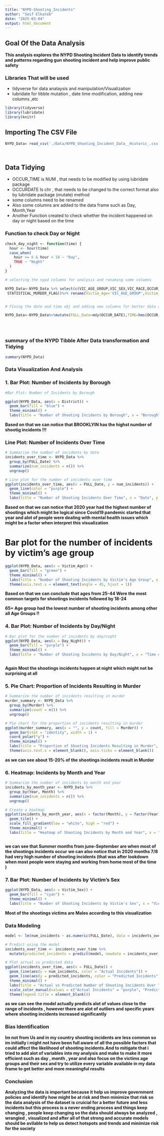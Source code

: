 ```yaml
---
title: "NYPD-Shooting_Incidents"
author: "Seif Elkateb"
date: "2025-03-04"
output: html_document
---
```



## Goal Of the Data Analysis

**This analysis explores the NYPD Shooting Incident Data to identify trends and patterns regarding gun shooting incident and help improve public safety**







### Libraries That will be used 

- tidyverse for data analaysis and manipulation/Visualization
- lubridate for tibble mutation , date time modification, adding new columns ,etc

```r
library(tidyverse)
library(lubridate)
library(knitr)

```

## Importing The CSV File


```r

NYPD_Data= read_csv('./Data/NYPD_Shooting_Incident_Data__Historic_.csv')




```



## Data Tidying 

- OCCUR_TIME is NUM , that needs to be modified by using lubridate package
- OCCURDATE Is chr , that needs to be changed to the correct format also by lubridate package (mutate) method
- some columns need to be renamed 
- Also some columns are added to the data frame such as Day, Month,Year 
- Another Function created to check whether the incident happened on day or night based on the time 








### Function to check Day or Night

```r
check_day_night <- function(time) {
  hour <- hour(time)
  case_when(
    hour >= 6 & hour < 18 ~ "Day",
    TRUE ~ "Night"
  )
}

```



```r


# selecting the nypd columns for analysis and renaming some columns

NYPD_Data<-NYPD_Data %>% select(c(VIC_AGE_GROUP,VIC_SEX,VIC_RACE,OCCUR_DATE,OCCUR_TIME,PRECINCT,BORO,
 STATISTICAL_MURDER_FLAG))%>% rename(Victim_Age='VIC_AGE_GROUP',Victim_Race='VIC_RACE',Victim_Sex='VIC_SEX',District='BORO',Murder='STATISTICAL_MURDER_FLAG')


# FIxing the date and time obj and adding new columns for better data analysis

NYPD_Data<-NYPD_Data%>%mutate(FULL_Date=mdy(OCCUR_DATE),TIME=hms(OCCUR_TIME),Day=day(FULL_Date),Month=month(FULL_Date),Year=year(FULL_Date),Day_Night=check_day_night(TIME))





```

### summary of the NYPD Tibble After Data transformation and Tidying

```r
summary(NYPD_Data)
```

### Data Visualization And Analysis

### 1. Bar Plot: Number of Incidents by Borough


```r

#Bar Plot: Number of Incidents by Borough 

ggplot(NYPD_Data, aes(x = District)) +
  geom_bar(fill = "blue") +
  theme_minimal() +
  labs(title = "Number of Shooting Incidents by Borough", x = "Borough", y = "Number of Incidents")

```

**Based on that we can notice that BROOKLYIN has the highst number of shootig incidents !!!**

### Line Plot: Number of Incidents Over Time


```r
# Summarize the number of incidents by date
incidents_over_time <- NYPD_Data %>%
  group_by(FULL_Date) %>%
  summarize(num_incidents = n()) %>%
  ungroup()

# Line plot for the number of incidents over time
ggplot(incidents_over_time, aes(x = FULL_Date, y = num_incidents)) +
  geom_line(color = "purple") +
  theme_minimal() +
  labs(title = "Number of Shooting Incidents Over Time", x = "Date", y = "Number of Incidents")
```
**Based on that we can notice that 2020 year had the highest number of shootings  which might be logical since Covid19 pandemic started that year and alot of people were dealing with mental health issues which might be a factor when interpret this visualization**



# Bar plot for the number of incidents by victim's age group


```r
ggplot(NYPD_Data, aes(x = Victim_Age)) +
  geom_bar(fill = "green") +
  theme_minimal() +
  labs(title = "Number of Shooting Incidents by Victim's Age Group", x = "Victim's Age Group", y = "Number of Incidents") +
  theme(axis.text.x = element_text(angle = 45, hjust = 1))
```

**Based on that we can conclude that ages from 25-44 Were the most common targets for shootings incidents followed by 18-24**

**65+ Age group had the lowest number of shooting incidents among other all Age Groups !!**




### 4. Bar Plot: Number of Incidents by Day/Night

```r
# Bar plot for the number of incidents by day/night
ggplot(NYPD_Data, aes(x = Day_Night)) +
  geom_bar(fill = "purple") +
  theme_minimal() +
  labs(title = "Number of Shooting Incidents by Day/Night", x = "Time of Day", y = "Number of Incidents")



```

**Again Most the shootings incidents happen at night which might not be surprising at all ** 


### 5. Pie Chart: Proportion of Incidents Resulting in Murder


```r

# Summarize the number of incidents resulting in murder
murder_summary <- NYPD_Data %>%
  group_by(Murder) %>%
  summarize(count = n()) %>%
  ungroup()

# Pie chart for the proportion of incidents resulting in murder
ggplot(murder_summary, aes(x = "", y = count, fill = Murder)) +
  geom_bar(stat = "identity", width = 1) +
  coord_polar("y") +
  theme_minimal() +
  labs(title = "Proportion of Shooting Incidents Resulting in Murder", x = "", y = "") +
  theme(axis.text.x = element_blank(), axis.ticks = element_blank())


```
**as we can see about 15-20% of the shootings incidents result in Murder** 

### 6. Heatmap: Incidents by Month and Year

```r

# Summarize the number of incidents by month and year
incidents_by_month_year <- NYPD_Data %>%
  group_by(Year, Month) %>%
  summarize(num_incidents = n()) %>%
  ungroup()

# Create a heatmap
ggplot(incidents_by_month_year, aes(x = factor(Month), y = factor(Year), fill = num_incidents)) +
  geom_tile() +
  scale_fill_gradient(low = "white", high = "red") +
  theme_minimal() +
  labs(title = "Heatmap of Shooting Incidents by Month and Year", x = "Month", y = "Year", fill = "Number of Incidents")



```
**we can see that Summer months from june-September are when most of the shootings incidents occur**
**we can also notice that in 2020 months 7/8 had very high number of shooting incidents (that was after lookdown when most people were staying and working from home most of the time )**







### 7. Bar Plot: Number of Incidents by Victim's Sex

```r

ggplot(NYPD_Data, aes(x = Victim_Sex)) +
  geom_bar(fill = "cyan") +
  theme_minimal() +
  labs(title = "Number of Shooting Incidents by Victim's Sex", x = "Victim's Sex", y = "Number of Incidents")
```


**Most of the shootings victims are Males according to this visualization **


### Data Modeling 



```r
model <- lm(num_incidents ~ as.numeric(FULL_Date), data = incidents_over_time)

# Predict using the model
incidents_over_time <- incidents_over_time %>%
  mutate(predicted_incidents = predict(model, newdata = incidents_over_time))

# Plot actual vs predicted data
ggplot(incidents_over_time, aes(x = FULL_Date)) +
  geom_line(aes(y = num_incidents, color = "Actual Incidents")) +
  geom_line(aes(y = predicted_incidents, color = "Predicted Incidents")) +
  theme_minimal() +
  labs(title = "Actual vs Predicted Number of Shooting Incidents Over Time", x = "Date", y = "Number of Incidents") +
  scale_color_manual(values = c("Actual Incidents" = "purple", "Predicted Incidents" = "orange")) +
  theme(legend.title = element_blank())

```
**as we can see the model actually predicts alot of values close to the range of incidents , however there are alot of outliers and specific years where shooting incidents increased significantly**



### Bias Identification 

**Im not from Us and in my country shooting incidents are less common so im initially i might not have been full aware of all the possible factors that could affect the likelihood of shooting incidents.And to mitigate that i tried to add alot of variables into my analysis and make to make it more efficient such as day , month , year and also focus on the victims age groups and their sex and try to utilize every variable available in my data frame to get better and more meaningful results **



### Conclusion 

**Analyzing the data is important because it help us improve government policies and identify how might be at risk and then minimize that risk so the data analysis of the dataset is cruicial for a better future and less incidents but this process is a never ending process and things keep changing , people keep changing so the data should always be analyzed , wrangled , visualized and after all of that strong and accurate models should be avilable to help us detect hotspots and trends and minimize risk for the society**
